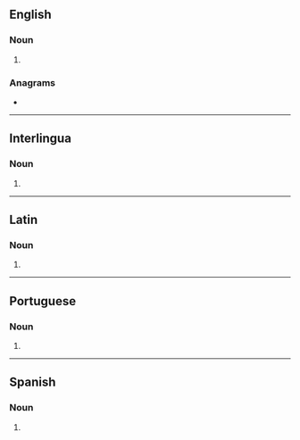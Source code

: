 {{also|Conchas}}
==English==

===Noun===
{{head|en|noun form}}

# {{plural of|en|concha}}

===Anagrams===
* {{anagrams|en|a=acchnos|Chacons|chancos}}

----

==Interlingua==

===Noun===
{{head|ia|noun plural form}}

# {{plural of|ia|concha}}

----

==Latin==

===Noun===
{{la-noun-form|conchās}}

# {{inflection of|la|concha||acc|p}}

----

==Portuguese==

===Noun===
{{head|pt|noun plural form}}

# {{plural of|pt|concha}}

----

==Spanish==

===Noun===
{{head|es|noun form}}

# {{plural of|es|concha}}